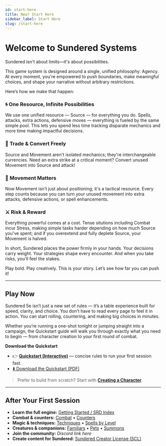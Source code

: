 ```yaml
---
id: start-here
title: New? Start Here
sidebar_label: Start Here
slug: /start-here
---
```


# Welcome to Sundered Systems

Sundered isn't about limits—it's about possibilities.

This game system is designed around a single, unified philosophy: Agency. At every moment, you're empowered to push boundaries, make meaningful choices, and shape your narrative without arbitrary restrictions.

Here’s how we make that happen:

### 🌀 One Resource, Infinite Possibilities
We use one unified resource — Source — for everything you do. Spells, attacks, extra actions, defensive moves — everything is fueled by the same simple pool. This lets you spend less time tracking disparate mechanics and more time making impactful decisions.

### 🔄 Trade & Convert Freely
Source and Movement aren't isolated mechanics; they're interchangeable currencies. Need an extra strike at a critical moment? Convert unused Movement into Source and attack!

### 🧭 Movement Matters
Now Movement isn’t just about positioning; it's a tactical resource. Every step counts because you can turn your unused movement into extra attacks, defensive actions, or spell enhancements.

### ⚔️ Risk & Reward
Everything powerful comes at a cost. Tense situtions including Combat incur Stress, making simple tasks harder depending on how much Source you've spent; and if you overextend and fully deplete Source, your Movement is halved.

In short, Sundered places the power firmly in your hands. Your decisions carry weight. Your strategies shape every encounter. And when you take risks, you'll feel the stakes.

Play bold. Play creatively. This is your story. Let’s see how far you can push it!

---

## Play Now

Sundered 5e isn’t just a new set of rules — it’s a table experience built for speed, clarity, and choice.
You don’t have to read every page to feel it in action. You can start rolling, countering, and making big choices in minutes.

Whether you’re running a one-shot tonight or jumping straight into a campaign, the Quickstart guide will walk you through exactly what you need to begin — from character creation to your first round of combat.

**Download the Quickstart**  
- 👉 **[Quickstart (Interactive)](./quickstart-interactive)** — concise rules to run your first session fast.  
- <a className="sw-button--primary button--lg" href="/img/quickstartdownload.pdf">
  ⬇️ Download the Quickstart (PDF)
  </a>

> Prefer to build from scratch? Start with **[Creating a Character](/docs/creating-a-character)**.

---

## After Your First Session

- **Learn the full engine:** [Getting Started / SRD Index](/creating-a-character)  
- **Combat & counters:** [Combat](/combat) • [Counters](/counters)  
- **Magic & techniques:** [Techniques](/techniques) • [Spells by Level](/level-1-spells)  
- **Creatures & companions:** [Familiars](/familiars) • [Pets](/pets) • [Summons](/summoned-creatures)  
- **Join the community:** _Discord link here_  
- **Create content for Sundered:** [Sundered Creator License (SCL)](/SCL)

